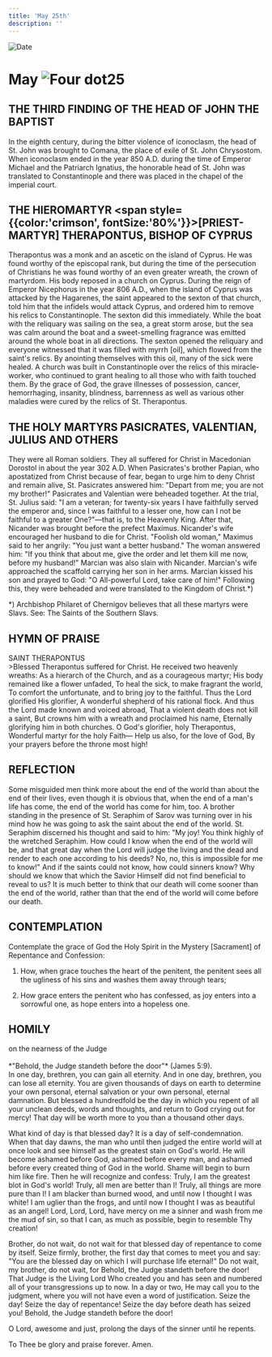 ```yaml
---
title: 'May 25th'
description: ''
---
```


<RunningHead />
<Image src="/title-imprint.png" height={68} width={50} alt="Date" className="title-imprint"/>

# <div id="date">May <Image className="four-dot" src="/four-dot.png" height={15} width={15} alt="Four dot" />25</div>

## THE THIRD FINDING OF THE HEAD OF JOHN THE BAPTIST

In the eighth century, during the bitter violence of iconoclasm, the head of St. John was brought to Comana, the place of exile of St. John Chrysostom. When iconoclasm ended in the year 850 A.D. during the time of Emperor Michael and the Patriarch Ignatius, the honorable head of St. John was translated to Constantinople and there was placed in the chapel of the imperial court.

## THE HIEROMARTYR <span style={{color:'crimson', fontSize:'80%'}}>[PRIEST-MARTYR]</span> THERAPONTUS, BISHOP OF CYPRUS

Therapontus was a monk and an ascetic on the island of Cyprus. He was found worthy of the episcopal rank, but during the time of the persecution of Christians he was found worthy of an even greater wreath, the crown of martyrdom. His body reposed in a church on Cyprus. During the reign of Emperor Nicephorus in the year 806 A.D., when the island of Cyprus was attacked by the Hagarenes, the saint appeared to the sexton of that church, told him that the infidels would attack Cyprus, and ordered him to remove his relics to Constantinople. The sexton did this immediately. While the boat with the reliquary was sailing on the sea, a great storm arose, but the sea was calm around the boat and a sweet-smelling fragrance was emitted around the whole boat in all directions. The sexton opened the reliquary and everyone witnessed that it was filled with myrrh [oil], which flowed from the saint's relics. By anointing themselves with this oil, many of the sick were healed. A church was built in Constantinople over the relics of this miracle-worker, who continued to grant healing to all those who with faith touched them. By the grace of God, the grave illnesses of possession, cancer, hemorrhaging, insanity, blindness, barrenness as well as various other maladies were cured by the relics of St. Therapontus.

## THE HOLY MARTYRS PASICRATES, VALENTIAN, JULIUS AND OTHERS

They were all Roman soldiers. They all suffered for Christ in Macedonian Dorostol in about the year 302 A.D. When Pasicrates's brother Papian, who apostatized from Christ because of fear, began to urge him to deny Christ and remain alive, St. Pasicrates answered him: "Depart from me; you are not my brother!" Pasicrates and Valentian were beheaded together. At the trial, St. Julius said: "I am a veteran; for twenty-six years I have faithfully served the emperor and, since I was faithful to a lesser one, how can I not be faithful to a greater One?"—that is, to the Heavenly King. After that, Nicander was brought before the prefect Maximus. Nicander's wife encouraged her husband to die for Christ. "Foolish old woman," Maximus said to her angrily: "You just want a better husband." The woman answered him: "If you think that about me, give the order and let them kill me now, before my husband!" Marcian was also slain with Nicander. Marcian's wife approached the scaffold carrying her son in her arms. Marcian kissed his son and prayed to God: "O All-powerful Lord, take care of him!" Following this, they were beheaded and were translated to the Kingdom of Christ.*) 

*) Archbishop Philaret of Chernigov believes that all these martyrs were Slavs. See: The Saints of the Southern Slavs.


## HYMN OF PRAISE
<div style={{textAlign:'center', color:'crimson', fontWeight:'bold'}}>
SAINT THERAPONTUS
</div>
>Blessed Therapontus suffered for Christ.  
He received two heavenly wreaths:  
As a hierarch of the Church, and as a courageous martyr;  
His body remained like a flower unfaded,  
To heal the sick, to make fragrant the world,  
To comfort the unfortunate, and to bring joy to the faithful.  
Thus the Lord glorified His glorifier,  
A wonderful shepherd of his rational flock.  
And thus the Lord made known and voiced abroad,  
That a violent death does not kill a saint,  
But crowns him with a wreath and proclaimed his name,  
Eternally glorifying him in both churches.  
O God's glorifier, holy Therapontus,  
Wonderful martyr for the holy Faith—  
Help us also, for the love of God,  
By your prayers before the throne most high!  


## REFLECTION

Some misguided men think more about the end of the world than about the end of their lives, even though it is obvious that, when the end of a man's life has come, the end of the world has come for him, too. A brother standing in the presence of St. Seraphim of Sarov was turning over in his mind how he was going to ask the saint about the end of the world. St. Seraphim discerned his thought and said to him: "My joy! You think highly of the wretched Seraphim. How could I know when the end of the world will be, and that great day when the Lord will judge the living and the dead and render to each one according to his deeds? No, no, this is impossible for me to know!" And if the saints could not know, how could sinners know? Why should we know that which the Savior Himself did not find beneficial to reveal to us? It is much better to think that our death will come sooner than the end of the world, rather than that the end of the world will come before our death.


## CONTEMPLATION

Contemplate the grace of God the Holy Spirit in the Mystery [Sacrament] of Repentance and Confession:

1. How, when grace touches the heart of the penitent, the penitent sees all the ugliness of his sins and washes them away through tears;

2. How grace enters the penitent who has confessed, as joy enters into a sorrowful one, as hope enters into a hopeless one.


## HOMILY
<div style={{textAlign:'center', color:'crimson', fontWeight:'bold'}}>
on the nearness of the Judge
</div><br />
<div style={{textAlign:'right'}}>
*"Behold, the Judge standeth before the door"* (James 5:9).
</div>
In one day, brethren, you can gain all eternity. And in one day, brethren, you can lose all eternity. You are given thousands of days on earth to determine your own personal, eternal salvation or your own personal, eternal damnation. But blessed a hundredfold be the day in which you repent of all your unclean deeds, words and thoughts, and return to God crying out for mercy! That day will be worth more to you than a thousand other days.

What kind of day is that blessed day? It is a day of self-condemnation. When that day dawns, the man who until then judged the entire world will at once look and see himself as the greatest stain on God's world. He will become ashamed before God, ashamed before every man, and ashamed before every created thing of God in the world. Shame will begin to burn him like fire. Then he will recognize and confess: Truly, I am the greatest blot in God's world! Truly, all men are better than I! Truly, all things are more pure than I! I am blacker than burned wood, and until now I thought I was white! I am uglier than the frogs, and until now I thought I was as beautiful as an angel! Lord, Lord, Lord, have mercy on me a sinner and wash from me the mud of sin, so that I can, as much as possible, begin to resemble Thy creation!

Brother, do not wait, do not wait for that blessed day of repentance to come by itself. Seize firmly, brother, the first day that comes to meet you and say: "You are the blessed day on which I will purchase life eternal!" Do not wait, my brother, do not wait, for Behold, the Judge standeth before the door! That Judge is the Living Lord Who created you and has seen and numbered all of your transgressions up to now. In a day or two, He may call you to the judgment, where you will not have even a word of justification. Seize the day! Seize the day of repentance! Seize the day before death has seized you! Behold, the Judge standeth before the door!

O Lord, awesome and just, prolong the days of the sinner until he repents.

To Thee be glory and praise forever. Amen.